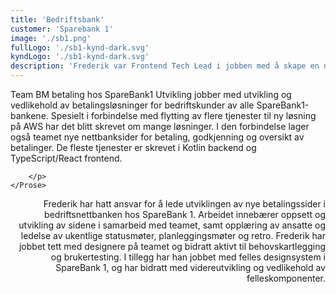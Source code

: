 ```yaml
---
title: 'Bedriftsbank'
customer: 'Sparebank 1'
image: './sb1.png'
fullLogo: './sb1-kynd-dark.svg'
kyndLogo: './sb1-kynd-dark.svg'
description: 'Frederik var Frontend Tech Lead i jobben med å skape en ny bedriftsbank for Sparebank 1'
---
```



<PageSection heading="Betalingssider for bedriftsnettbanken" subheading="◃ Prosjektet">
    <Prose align="left">
        <p>
            Team BM betaling hos SpareBank1 Utvikling jobber med utvikling og vedlikehold av betalingsløsninger for bedriftskunder av alle SpareBank1-bankene. Spesielt i forbindelse med flytting av flere tjenester til ny løsning på AWS har det blitt skrevet om mange løsninger. I den forbindelse lager også teamet nye nettbanksider for betaling, godkjenning og oversikt av betalinger. De fleste tjenester er skrevet i Kotlin backend og TypeScript/React frontend.

        </p>
    </Prose>

</PageSection>

<PageSection heading="Frontend Tech Lead" subheading="◃ Kynds rolle">
  <Prose align="right">
    <p>
      Frederik har hatt ansvar for å lede utviklingen av nye betalingssider i bedriftsnettbanken hos
      SpareBank 1. Arbeidet innebærer oppsett og utvikling av sidene i samarbeid med teamet, samt
      opplæring av ansatte og ledelse av ukentlige statusmøter, planleggingsmøter og retro. Frederik
      har jobbet tett med designere på teamet og bidratt aktivt til behovskartlegging og
      brukertesting. I tillegg har han jobbet med felles designsystem i SpareBank 1, og har bidratt
      med videreutvikling og vedlikehold av felleskomponenter.
    </p>
  </Prose>
</PageSection>
